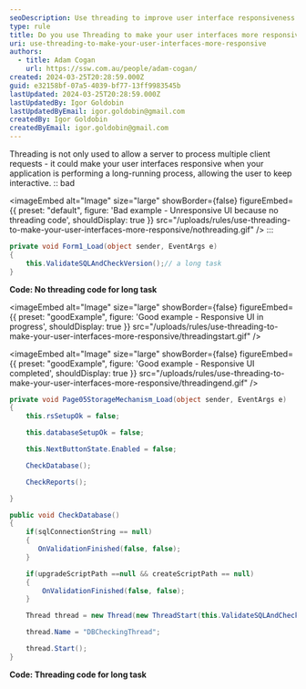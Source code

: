 ```yaml
---
seoDescription: Use threading to improve user interface responsiveness during long-running processes.
type: rule
title: Do you use Threading to make your user interfaces more responsive?
uri: use-threading-to-make-your-user-interfaces-more-responsive
authors:
  - title: Adam Cogan
    url: https://ssw.com.au/people/adam-cogan/
created: 2024-03-25T20:28:59.000Z
guid: e32158bf-07a5-4039-bf77-13ff9983545b
lastUpdated: 2024-03-25T20:28:59.000Z
lastUpdatedBy: Igor Goldobin
lastUpdatedByEmail: igor.goldobin@gmail.com
createdBy: Igor Goldobin
createdByEmail: igor.goldobin@gmail.com
---
```


Threading is not only used to allow a server to process multiple client requests - it could make your user interfaces responsive when your application is performing a long-running process, allowing the user to keep interactive.
:: bad

<imageEmbed
  alt="Image"
  size="large"
  showBorder={false}
  figureEmbed={{
    preset: "default",
    figure: 'Bad example - Unresponsive UI because no threading code',
    shouldDisplay: true
  }}
  src="/uploads/rules/use-threading-to-make-your-user-interfaces-more-responsive/nothreading.gif"
/>
:::

```cs
private void Form1_Load(object sender, EventArgs e)
{
    this.ValidateSQLAndCheckVersion();// a long task
}
```

**Code: No threading code for long task**

<imageEmbed
  alt="Image"
  size="large"
  showBorder={false}
  figureEmbed={{
    preset: "goodExample",
    figure: 'Good example - Responsive UI in progress',
    shouldDisplay: true
  }}
  src="/uploads/rules/use-threading-to-make-your-user-interfaces-more-responsive/threadingstart.gif"
/>

<imageEmbed
  alt="Image"
  size="large"
  showBorder={false}
  figureEmbed={{
    preset: "goodExample",
    figure: 'Good example - Responsive UI completed',
    shouldDisplay: true
  }}
  src="/uploads/rules/use-threading-to-make-your-user-interfaces-more-responsive/threadingend.gif"
/>

```cs
private void Page05StorageMechanism_Load(object sender, EventArgs e)
{
    this.rsSetupOk = false;

    this.databaseSetupOk = false;

    this.NextButtonState.Enabled = false;

    CheckDatabase();

    CheckReports();

}

public void CheckDatabase()
{
    if(sqlConnectionString == null)
    {
       OnValidationFinished(false, false);
    }

    if(upgradeScriptPath ==null && createScriptPath == null)
    {
        OnValidationFinished(false, false);
    }

    Thread thread = new Thread(new ThreadStart(this.ValidateSQLAndCheckVersion) ) ;

    thread.Name = "DBCheckingThread";

    thread.Start();
}
```

**Code: Threading code for long task**
